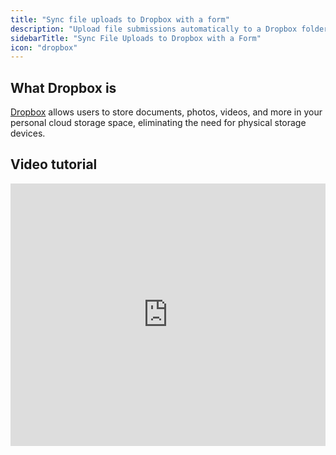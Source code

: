 ```yaml
---
title: "Sync file uploads to Dropbox with a form"
description: "Upload file submissions automatically to a Dropbox folder with your Fillout form. Optionally set a dynamic file path to categorize submissions into nested folders."
sidebarTitle: "Sync File Uploads to Dropbox with a Form"
icon: "dropbox"
---
```


## What Dropbox is

[Dropbox](https://www.dropbox.com/) allows users to store documents, photos, videos, and more in your personal cloud storage space, eliminating the need for physical storage devices.

## Video tutorial

<Frame>
  <iframe src="https://www.youtube.com/embed/9btbb2SAtY0?feature=oembed" title="YouTube video player" frameborder="0" allow="accelerometer; autoplay; clipboard-write; encrypted-media; gyroscope; picture-in-picture" allowfullscreen loading="lazy" scrolling="auto" width="100%" height="420" />
</Frame>

## How it works

### 1. Link your Fillout form to Dropbox

Go to **Integrate** and click `Dropbox`.

<Frame>
  ![Screenshot of the Fillout form creation page](/images/Screenshot2025-05-15at4.42.27PM.png)
</Frame>

<Check>
  **Important:** This integration is only applicable to **file uploads**. When creating your form, make sure you have at least one file upload field.
</Check>

Add a name for your connection, then click `Connect to Dropbox`. Enter your log-in details in the pop-up window that appears, then click `Allow`.

### 2. Map your form fields on **Fillout**

Choose which **Folder** you would like to store the files in. Under **upload fields**, `+ Add new` and select a the field from your form.

<Frame>
  ![Screenshot of the Fillout form creation page](/images/Screenshot2025-02-17at11.17.43AM.png)
</Frame>

### 3. **Publish and share**

Once everything is set, click `Finish setup` on the upper right corner. That's it\! Your form's good to go. Simply `Publish`and share the link.

## Add a dynamic file path

You can set a dynamic file path to categorize file uploads into folders that are based on user input. Toggle the `Custom subfolder and file name?` switch, then select a **Folder path fragment**. Enter a name or click `+` to map a field in your form.

<Frame>
  ![Screenshot of the Fillout form creation page](/images/Screenshot2025-02-17at11.18.52AM.png)
</Frame>

Now, when a respondent submits a form, their file upload will be stored in a folder under their Name. This means every respondent will have their own folder.

## Add subfolders

You can add a subfolder by typing `/` followed by the subfolder name of your choice.

<Frame>
  ![Screenshot of the Fillout form creation page](/images/Screenshot2025-02-17at11.20.45AM.png)
</Frame>

## Enter a personalized filename prefix

You can also add a **Filename prefix**. Similar to the steps above, enter text or click `+` to reference a field.

<Frame>
  ![Screenshot of the Fillout form creation page](/images/Screenshot2025-02-17at11.21.31AM.png)
</Frame>

## Related articles

<CardGroup cols={3}>
  <Card title="Upload files to Google Drive" icon="google-drive" iconType="regular" color="#FFC738" href="/help/google-drive">
    Automatically upload files in a Google Drive folder through a form.
  </Card>
  <Card title="Sync files to OneDrive" icon="cloud-arrow-up" iconType="regular" color="#FFC738" href="/help/microsoft-onedrive">
    Let respondents upload files to your Microsoft OneDrive folder using a form.
  </Card>
  <Card title="Sync responses to Monday" icon="columns-3" iconType="regular" color="#FFC738" href="/help/monday">
    Create leads, orders, projects and custom objects in Monday.
  </Card>
</CardGroup>